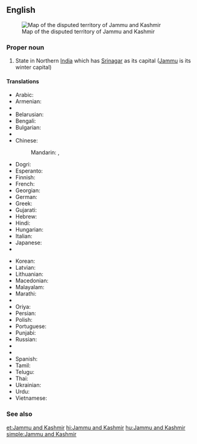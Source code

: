 ==English==
{{wikipedia}}
[[Image:Jammu and Kashmir in India (de-facto) (disputed hatched).svg|thumb|Map of the disputed territory of Jammu and Kashmir]]

===Proper noun===
{{en-proper noun|head=[[Jammu]] and [[Kashmir]]}}

# State in Northern [[India]] which has [[Srinagar]] as its capital ([[Jammu]] is its winter capital)

====Translations====
{{trans-top|Jammu and Kashmir}}
* Arabic: {{t-|ar|جامو وكشمير|m|tr=jāmū wa-kashmīr}}
* Armenian: {{t-|hy|Ջամմու և Քաշմիր|tr=J̌ammu ev K’ašmir}}
* {{trreq|as}}
* Belarusian: {{t-|be|Джаму і Кашмір|tr=Džámu i Kašmír}}
* Bengali: {{t-|bn|জম্মু ও কাশ্মীর|sc=Beng}}
* Bulgarian: {{t-|bg|Джаму и Кашмир|tr=Džámu i Kašmír}}
* {{trreq|hne}}
* Chinese:
*: Mandarin: {{t|cmn|查謨-克什米爾邦|sc=Hani}},  {{t|cmn|查谟-克什米尔邦|tr=Chámó-Kèshímǐ'ěr-bāng|sc=Hani}}
* Dogri: {{tø|doi|जम्मू और कश्मीर|sc=Deva}}
* Esperanto: {{t-|eo|Ĝamuo kaj Kaŝmiro}}
* Finnish: {{t-|fi|Jammu ja Kashmir}}
* French: {{t-|fr|Jammu-et-Cachemire}}
* Georgian: {{t-|ka|ჯამუ და ქაშმირი|sc=Geor}}
* German: {{t-|de|Jammu und Kashmir}}
* Greek: {{t-|el|Τζαμού και Κασμίρ|tr=Tzamoú kai Kasmír}}
* Gujarati: {{t-|gu|જમ્મુ અને કાશ્મીર|sc=Gujr}}
* Hebrew: {{t-|he|ג'אמו וקשמיר}}
* Hindi: {{t+|hi|जम्मू और कश्मीर|tr=jammū aur kaśmīr}}
* Hungarian: {{t+|hu|Dzsammu és Kasmír}}
* Italian: {{t-|it|Jammu e Kashmir}}
* Japanese: {{t-|ja|ジャンムー・カシミール州|tr=Janmū-Kashimīru-shū}}
* {{trreq|Kannada}}
{{trans-mid}}
* Korean: {{t-|ko|잠무 카슈미르 주|tr=Jammu Kasyumireu ju|sc=Hang}}
* Latvian: {{t-|lv|Džammu un Kašmīra}}
* Lithuanian: {{t-|lt|Džamu ir Kašmyras}}
* Macedonian: {{t-|mk|Џаму-Кашмир|tr=Džámu-Kašmír}}
* Malayalam: {{t-|ml|ജമ്മു-കശ്മീര്|sc=Mlym}}
* Marathi: {{t-|mr|जम्मू आणि काश्मीर|sc=Deva}}
* {{trreq|lus}}
* Oriya: {{t|or|ଜମ୍ମୁ ଓ କଶ୍ମୀର|sc=Orya}}
* Persian: {{t-|fa|جامو و کشمیر}}
* Polish: {{t|pl|Dżammu i Kaszmir}}
* Portuguese: {{t-|pt|Jammu e Caxemira}}
* Punjabi: {{t|pa|ਜੰਮੂ ਅਤੇ ਕਸ਼ਮੀਰ|sc=Guru}}
* Russian: {{t-|ru|Джамму и Кашмир|tr=Džámmu i Kašmír}}
* {{trreq|sat}}
* {{trreq|sip}}
* Spanish: {{t-|es|Jammu y Cachemira}}
* Tamil: {{t-|ta|சம்மு காசுமீர்}}
* Telugu: {{t-|te|జమ్మూ కాశ్మీరు|sc=Telu}}
* Thai: {{t-|th|รัฐชัมมูและกัศมีร์|tr=rát cham-moo láe gàt-mee}}
* Ukrainian: {{t-|uk|Джамму й Кашмір|tr=Džámmu j Kašmír}}
* Urdu: {{t-|ur|جموں اور کشمیر|tr=jammū aur kaśmīr}}
* Vietnamese: {{t-|vi|Jammu và Kashmir}}
{{trans-bottom}}

===See also===
{{list|en|states of India}}

[[et:Jammu and Kashmir]]
[[hi:Jammu and Kashmir]]
[[hu:Jammu and Kashmir]]
[[simple:Jammu and Kashmir]]